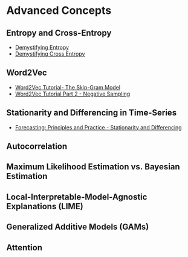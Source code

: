 # Advanced Concepts {#advanced_concepts} 

## Entropy and Cross-Entropy

- [Demystifying Entropy](https://towardsdatascience.com/demystifying-entropy-f2c3221e2550)
- [Demystifying Cross Entropy](https://towardsdatascience.com/demystifying-cross-entropy-e80e3ad54a8)

## Word2Vec

- [Word2Vec Tutorial- The Skip-Gram Model](http://mccormickml.com/2016/04/19/word2vec-tutorial-the-skip-gram-model/)
- [Word2Vec Tutorial Part 2 - Negative Sampling](http://mccormickml.com/2017/01/11/word2vec-tutorial-part-2-negative-sampling/)

## Stationarity and Differencing in Time-Series

- [Forecasting: Principles and Practice - Stationarity and Differencing](https://otexts.com/fpp2/stationarity.html)

## Autocorrelation

## Maximum Likelihood Estimation vs. Bayesian Estimation

## Local-Interpretable-Model-Agnostic Explanations (LIME)

## Generalized Additive Models (GAMs)

## Attention

